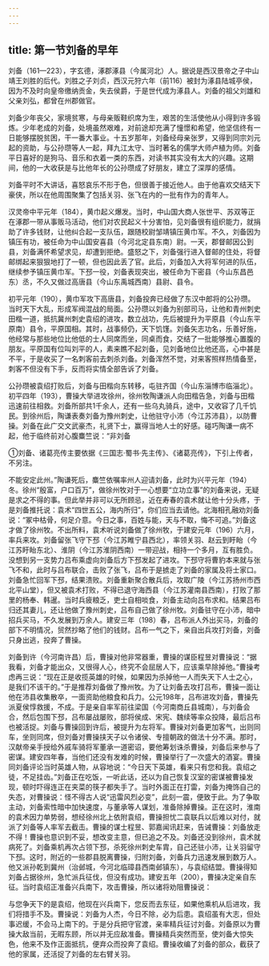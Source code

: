 ```yaml
---
---
---
```

title: 第一节刘备的早年
---



刘备（161—223），字玄德，涿郡涿县（今属河北）人。据说是西汉景帝之子中山靖王刘胜的后代。刘胜之子刘贞，西汉元狩六年（前116）被封为涿县陆城亭侯，因为不及时向皇帝缴纳贡金，失去侯爵，于是世代成为涿县人。刘备的祖父刘雄和父亲刘弘，都曾在州郡做官。

刘备少年丧父，家境贫寒，与母亲贩鞋织席为生，艰苦的生活使他从小得到许多锻炼。少年老成的刘备，处境虽然艰难，对前途却充满了憧憬和希望，他坚信终有一日能够摆脱贫困，干一番大事业。十五岁那年，刘备经母亲张罗，又得到同宗刘元起的资助，与公孙瓒等人一起，拜九江太守、当时著名的儒学大师卢植为师。刘备平日喜好的是狗马、音乐和衣着一类的东西，对读书其实没有太大的兴趣。这期间，他的一大收获是与比他年长的公孙瓒成了好朋友，建立了深厚的感情。

刘备平时不大讲话，喜怒哀乐不形于色，但很善于接近他人。由于他喜欢交结天下豪侠，所以在他周围聚集了包括关羽、张飞在内的一批有作为的青年人。

汉灵帝中平元年（184），黄巾起义爆发。当时，中山国大商人张世平、苏双等正在涿郡一带从事贩马活动，他们对农民起义十分害怕，见刘备很有组织能力，就捐助了许多钱财，让他纠合起一支队伍，跟随校尉邹靖镇压黄巾军。不久，刘备因为镇压有功，被任命为中山国安喜县（今河北定县东南）尉。一天，郡督邮因公到县，刘备满怀希望求见，却遭到拒绝。盛怒之下，刘备强行进入督邮的住处，将督邮绑起来狠狠地打了一顿，但也因此丢了官。此后，刘备加入大将军何进的队伍，继续参予镇压黄巾军。下邳一役，刘备表现突出，被任命为下密县（今山东昌邑东）丞，不久又做过高唐县（今山东禹城西南）县尉、县令。

初平元年（190），黄巾军攻下高唐县，刘备投奔已经做了东汉中郎将的公孙瓒。当时天下大乱，形成军阀混战的局面。公孙瓒以刘备为别部司马，让他和青州刺史田楷一道，抵抗冀州刺史袁绍的进攻，数立战功，先后被提升为平原县（今山东平原南）县令，平原国相。其时，战事频仍，天下饥馑。刘备矢志功名，乐善好施，他经常与那些地位比他低的士人同席而坐，同桌而食，交结了一批能够推心置腹的朋友。平原国有位叫刘平的人，素来瞧不起刘备，见刘备地位比他还高，心中甚是不平，于是收买了一名刺客前去刺杀刘备。刘备浑然不觉，对来客照样热情备至，刺客不但没有下手，反而将实情全部告诉了刘备。

公孙瓒被袁绍打败后，刘备与田楷向东转移，屯驻齐国（今山东淄博市临淄北）。初平四年（193），曹操大举进攻徐州，徐州牧陶谦派人向田楷告急，刘备与田楷迅速前往相救。刘备所部共1千余人，还有一些乌丸骑兵，途中，又收容了几千饥民。到徐州后，陶谦表奏刘备为豫州刺史，让他驻守小沛（今江苏沛县），以防曹操。刘备在此广交文武豪杰，礼贤下士，赢得当地人士的好感。碰巧陶谦一病不起，他于临终前对心腹麋竺说：“非刘备

①刘备、诸葛亮传主要依据《三国志·蜀书·先主传》、《诸葛亮传》，下引上传者，不另注。

不能安定此州。”陶谦死后，麋竺依嘱率州人迎请刘备，此时为兴平元年（194）冬。徐州“殷富，户口百万”，做徐州牧对于一心想要“立功立事”的刘备来说，无疑是求之不得的事。但此举并非可以无所顾忌，近在寿春的袁术就让他十分头疼，于是刘备推托说：袁术“四世五公，海内所归”，你们应当去请他。北海相孔融劝刘备说：“冢中枯骨，何足介意。今日之事，百姓与能，天与不取，悔不可追。”刘备这才做了徐州牧。不出所料，袁术听说刘备做了徐州牧，于建安元年（196）六月，率兵来攻。刘备留张飞守下邳（今江苏睢宁县西北），率领关羽、赵云到盱眙（今江苏盱眙东北）、淮阴（今江苏淮阴西南）一带迎战，相持一个多月，互有胜负。没想到另一支势力吕布乘虚向刘备后方下邳发起了进攻。下邳守将曹豹本来就与张飞不和，此时与吕布联合，击败了张飞，吕布于是掳走了刘备的家属及将士家口。刘备急忙回军下邳，结果溃败。刘备重新聚合散兵后，攻取广陵（今江苏扬州市西北平山堂），但又被袁术打败，不得已退守海西县（今江苏灌南县西南），打败了那里的杨奉、韩暹。当时兵疲粮乏，吏士自相啖食，刘备主动向吕布求和。结果吕布归还其妻儿，还让他做了豫州刺史，吕布自己做了徐州牧。刘备驻守在小沛，暗中招兵买马，不久发展到万余人。建安三年（198）春，吕布派人外出买马，刘备的部下不明情况，贸然抄略了他们的钱财。吕布一气之下，亲自出兵攻打刘备，刘备只身出逃，投奔了曹操。

刘备到许（今河南许昌）后，曹操对他非常器重，曹操的谋臣程昱对曹操说：“据我看，刘备才能出众，又很得人心，终究不会屈居人下，应该乘早除掉他。”曹操考虑再三说：“现在正是收揽英雄的时候，如果因为杀掉他一人而失天下人士之心，是我们不该干的。”于是推荐刘备做了豫州牧。为了让刘备去攻打吕布，曹操一面让他在沛县收集散卒，一面资助他粮食和兵力。公元198年，吕布进攻刘备，曹操先派夏侯惇救援，不成。于是亲自率军前往梁国（今河南商丘县城南），与刘备会合，然后包围下邳，吕布屡战屡败，部将侯成、宋宪、魏续等率众投降，最后吕布也被活捉。刘备与曹操回到许后，被提升为左将军。曹操对刘备更加客气，出则同车，坐则同席，但刘备对曹操挟天子以令诸侯、专擅朝政的做法十分不满。那时，汉献帝亲手授给外戚车骑将军董承一道密诏，要他筹划诛杀曹操，刘备后来参与了密谋。建安四年春，当他们还没有发难的时候，曹操举行了一次盛大的酒宴。曹操同刘备评论当时英雄人物，从容地说：“今日天下英雄，看来只有您和我。袁绍之徒，不足挂齿。”刘备正在吃饭，一听此话，还以为自己恢复汉室的密谋被曹操发现，顿时吓得连正在夹菜的筷子都失手了。当时外面正在打雷，刘备为掩饰自己的失态，对曹操说：怪不得古人说“迅雷风烈必变”，此刻一震，便致于此。为了争取主动，刘备索性暗中加快速度，与董承等人谋划，准备除掉曹操。正在这时，淮南的袁术因力单势弱，想经徐州北上依附袁绍，曹操担忧二袁联兵以后难以对付，就派了刘备等人率军去截击。曹操的谋士程昱、郭嘉闻讯赶来，告诫曹操：刘备放走不得！曹操也意识到不妥，想改变主意，但已追之不及。刘备还没到徐州，袁术就病死了。刘备乘机再次占领下邳，杀死徐州刺史车胄，自己还驻小沛，让关羽留守下邳。这时，附近的一些郡县脱离曹操，归附刘备，刘备兵力迅速发展到数万人。他又派孙乾到冀州（治邺城，今河北临璋县西南邺镇东），与袁绍结盟。曹操得知刘备占据徐州，急忙派兵征伐，但没有成功。建安五年（200），曹操决定亲自东征。当时袁绍正准备兴兵南下，攻击曹操，所以诸将劝阻曹操说：

与您争天下的是袁绍，他现在兴兵南下，您反而去东征，如果他乘机从后进攻，我们将措手不及。曹操说：刘备为人杰，今日不除，必为后患。袁绍虽有大志，但处事迟缓，不会马上南下的。于是分兵把守官渡，亲率精兵征讨刘备。刘备原以为曹操大敌当前，无暇东顾，所以并无应敌准备。曹操精兵突然而至，使刘备大惊失色，他来不及作正面抵抗，便弃众而投奔了袁绍。曹操收编了刘备的部众，截获了他的家属，还活捉了刘备的左右臂关羽。